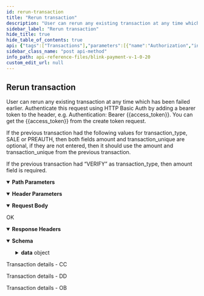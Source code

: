 ```yaml
---
id: rerun-transaction
title: "Rerun transaction"
description: "User can rerun any existing transaction at any time which has been failed earlier. Authenticate this request using HTTP Basic Auth by adding a bearer token to the header, e.g. Authentication: Bearer {{access_token}}. You can get the {{access_token}} from the create token request."
sidebar_label: "Rerun transaction"
hide_title: true
hide_table_of_contents: true
api: {"tags":["Transactions"],"parameters":[{"name":"Authorization","in":"header","schema":{"type":"string"},"example":"Bearer eyJ0eXAiOiJKV1QiLCJhbG...","description":"Bearer {{access_token}}","required":true},{"name":"transaction_id","in":"path","description":"The transaction ID","schema":{"type":"string"},"required":true},{"schema":{"type":"string"},"in":"header","name":"Content-Type","description":"application/json","required":true}],"responses":{"200":{"description":"OK","headers":{},"content":{"application/json":{"schema":{"type":"object","properties":{"data":{"type":"object","properties":{"transaction_id":{"type":"string"},"status":{"type":"string"},"message":{"type":"string"},"amount":{"type":"number"},"currency":{"type":"string"},"payment_source":{"type":"string"},"customer_name":{"type":"string"},"customer_email":{"type":"string"},"merchant_data":{"type":"object"}}}},"x-examples":{"Example 1":{"data":{"transaction_id":"BL-0023C7F155","status":"Pending Submission","message":"Pending Submission","amount":1.1,"currency":"GBP","payment_source":"Direct Debit","customer_name":"Test User","customer_email":"testuser77888@yopmail.com","merchant_data":{"order_id":1234567}}}}},"examples":{"Example":{"summary":"Transaction details - CC","value":{"data":{"transaction_id":"BL-54URV6DLR5","status":"Captured","message":"Payment Successful","amount":1.1,"currency":"GBP","payment_source":"Visa Credit Card","customer_name":"Miss Olivia Treutel","customer_email":"Fausto0@gmail.com","merchant_data":{"order_id":"12345678"}}}},"Example 2":{"summary":"Transaction details - DD","value":{"data":{"transaction_id":"BL-0056F27B6A","status":"Pending Submission","message":"Pending Submission","amount":1.1,"currency":"GBP","payment_source":"Direct Debit","customer_name":"Jermaine Ernser","customer_email":"Devan.Price40@yahoo.com","merchant_data":{"order_id":"dd-12345678"}}}},"Example 3":{"summary":"Transaction details - OB","value":{"data":{"transaction_id":"BL-00C902BB94","status":"Success","message":"Success","amount":1.1,"currency":"GBP","payment_source":"Open Banking","customer_name":"Nettie Stehr","customer_email":"Hugh.McLaughlin@hotmail.com","merchant_data":{"order_id":"ob-12345678"}}}}}}}}},"x-stoplight":{"id":"6pj5ra2vg7p1b"},"requestBody":{"content":{"application/json":{"schema":{"type":"object","x-examples":{"Example 1":{"amount":1.01,"transaction_unique":"ref7ng8"}},"properties":{"amount":{"type":"number","description":"Transaction amount."},"transaction_unique":{"type":"string","description":"Transaction unique."}},"required":["amount","transaction_unique"]},"examples":{"Example 1":{"value":{"amount":0,"transaction_unique":"string"}}}}}},"description":"User can rerun any existing transaction at any time which has been failed earlier. Authenticate this request using HTTP Basic Auth by adding a bearer token to the header, e.g. Authentication: Bearer {{access_token}}. You can get the {{access_token}} from the create token request. \n\nIf the previous transaction had the following values for transaction_type, SALE or PREAUTH, then both fields amount and transaction_unique are optional, if they are not entered, then it should use the amount and transaction_unique from the previous transaction.\n\nIf the previous transaction  had “VERIFY” as transaction_type, then amount field is required.","operationId":"rerun-transaction","method":"post","path":"/api/pay/v1/transactions/{transaction_id}/reruns","servers":[{"url":"https://secure.blinkpayment.co.uk"},{"url":"https://gateway2.blinkpayment.co.uk"}],"security":[{"access_token":[]}],"securitySchemes":{"access_token":{"name":"Authorization","type":"apiKey","in":"header","description":"All requests apart from /api/pay/v1/tokens require an authorization header in the form of a bearer access_token. See the token endpoint documentation for further information."}},"jsonRequestBodyExample":{"amount":0,"transaction_unique":"string"},"info":{"title":"Blink Payment v1.0.20","description":"Blink Payment API Docs","version":"1.0.0","contact":{"name":"Blink Payment","email":"developers@blinkpayment.co.uk","url":"blinkpayment.co.uk"},"license":{"name":"MIT License","url":"https://opensource.org/licenses/MIT"}},"postman":{"name":"Rerun transaction","description":{"content":"User can rerun any existing transaction at any time which has been failed earlier. Authenticate this request using HTTP Basic Auth by adding a bearer token to the header, e.g. Authentication: Bearer {{access_token}}. You can get the {{access_token}} from the create token request. \n\nIf the previous transaction had the following values for transaction_type, SALE or PREAUTH, then both fields amount and transaction_unique are optional, if they are not entered, then it should use the amount and transaction_unique from the previous transaction.\n\nIf the previous transaction  had “VERIFY” as transaction_type, then amount field is required.","type":"text/plain"},"url":{"path":["api","pay","v1","transactions",":transaction_id","reruns"],"host":["{{baseUrl}}"],"query":[],"variable":[{"disabled":false,"description":{"content":"(Required) The transaction ID","type":"text/plain"},"type":"any","value":"","key":"transaction_id"}]},"header":[{"key":"Content-Type","value":"application/json"},{"key":"Accept","value":"application/json"}],"method":"POST","body":{"mode":"raw","raw":"\"\"","options":{"raw":{"language":"json"}}}}}
sidebar_class_name: "post api-method"
info_path: api-reference-files/blink-payment-v-1-0-20
custom_edit_url: null
---
```



## Rerun transaction



User can rerun any existing transaction at any time which has been failed earlier. Authenticate this request using HTTP Basic Auth by adding a bearer token to the header, e.g. Authentication: Bearer {{access_token}}. You can get the {{access_token}} from the create token request. 

If the previous transaction had the following values for transaction_type, SALE or PREAUTH, then both fields amount and transaction_unique are optional, if they are not entered, then it should use the amount and transaction_unique from the previous transaction.

If the previous transaction  had “VERIFY” as transaction_type, then amount field is required.

<details style={{"marginBottom":"1rem"}} data-collapsed={false} open={true}><summary style={{}}><strong>Path Parameters</strong></summary><div><ul><ParamsItem className={"paramsItem"} param={{"name":"transaction_id","in":"path","description":"The transaction ID","schema":{"type":"string"},"required":true}}></ParamsItem></ul></div></details><details style={{"marginBottom":"1rem"}} data-collapsed={false} open={true}><summary style={{}}><strong>Header Parameters</strong></summary><div><ul><ParamsItem className={"paramsItem"} param={{"name":"Authorization","in":"header","schema":{"type":"string"},"example":"Bearer eyJ0eXAiOiJKV1QiLCJhbG...","description":"Bearer {{access_token}}","required":true}}></ParamsItem><ParamsItem className={"paramsItem"} param={{"schema":{"type":"string"},"in":"header","name":"Content-Type","description":"application/json","required":true}}></ParamsItem></ul></div></details><MimeTabs><TabItem label={"application/json"} value={"application/json-schema"}><details style={{}} data-collapsed={false} open={true}><summary style={{"textAlign":"left"}}><strong>Request Body</strong></summary><div style={{"textAlign":"left","marginLeft":"1rem"}}></div><ul style={{"marginLeft":"1rem"}}><SchemaItem collapsible={false} name={"amount"} required={true} schemaName={"number"} qualifierMessage={undefined} schema={{"type":"number","description":"Transaction amount."}}></SchemaItem><SchemaItem collapsible={false} name={"transaction_unique"} required={true} schemaName={"string"} qualifierMessage={undefined} schema={{"type":"string","description":"Transaction unique."}}></SchemaItem></ul></details></TabItem></MimeTabs><div><ApiTabs><TabItem label={"200"} value={"200"}><div>

OK

</div><details style={{"textAlign":"left","marginBottom":"1rem"}} data-collaposed={true} open={false}><summary style={{}}><strong>Response Headers</strong></summary><ul style={{"marginLeft":"1rem"}}></ul></details><div><MimeTabs schemaType={"response"}><TabItem label={"application/json"} value={"application/json"}><SchemaTabs><TabItem label={"Schema"} value={"Schema"}><details style={{}} data-collapsed={false} open={true}><summary style={{"textAlign":"left"}}><strong>Schema</strong></summary><div style={{"textAlign":"left","marginLeft":"1rem"}}></div><ul style={{"marginLeft":"1rem"}}><SchemaItem collapsible={true} className={"schemaItem"}><details style={{}}><summary style={{}}><strong>data</strong><span style={{"opacity":"0.6"}}> object</span></summary><div style={{"marginLeft":"1rem"}}><SchemaItem collapsible={false} name={"transaction_id"} required={false} schemaName={"string"} qualifierMessage={undefined} schema={{"type":"string"}}></SchemaItem><SchemaItem collapsible={false} name={"status"} required={false} schemaName={"string"} qualifierMessage={undefined} schema={{"type":"string"}}></SchemaItem><SchemaItem collapsible={false} name={"message"} required={false} schemaName={"string"} qualifierMessage={undefined} schema={{"type":"string"}}></SchemaItem><SchemaItem collapsible={false} name={"amount"} required={false} schemaName={"number"} qualifierMessage={undefined} schema={{"type":"number"}}></SchemaItem><SchemaItem collapsible={false} name={"currency"} required={false} schemaName={"string"} qualifierMessage={undefined} schema={{"type":"string"}}></SchemaItem><SchemaItem collapsible={false} name={"payment_source"} required={false} schemaName={"string"} qualifierMessage={undefined} schema={{"type":"string"}}></SchemaItem><SchemaItem collapsible={false} name={"customer_name"} required={false} schemaName={"string"} qualifierMessage={undefined} schema={{"type":"string"}}></SchemaItem><SchemaItem collapsible={false} name={"customer_email"} required={false} schemaName={"string"} qualifierMessage={undefined} schema={{"type":"string"}}></SchemaItem><SchemaItem collapsible={false} name={"merchant_data"} required={false} schemaName={"object"} qualifierMessage={undefined} schema={{"type":"object"}}></SchemaItem></div></details></SchemaItem></ul></details></TabItem><TabItem label={"Example (from schema)"} value={"Example (from schema)"}><ResponseSamples responseExample={"{\n  \"data\": {\n    \"transaction_id\": \"string\",\n    \"status\": \"string\",\n    \"message\": \"string\",\n    \"amount\": 0,\n    \"currency\": \"string\",\n    \"payment_source\": \"string\",\n    \"customer_name\": \"string\",\n    \"customer_email\": \"string\",\n    \"merchant_data\": {}\n  }\n}"} language={"json"}></ResponseSamples></TabItem><TabItem label={"Example"} value={"Example"}><p> Transaction details - CC</p><ResponseSamples responseExample={"{\n  \"data\": {\n    \"transaction_id\": \"BL-54URV6DLR5\",\n    \"status\": \"Captured\",\n    \"message\": \"Payment Successful\",\n    \"amount\": 1.1,\n    \"currency\": \"GBP\",\n    \"payment_source\": \"Visa Credit Card\",\n    \"customer_name\": \"Miss Olivia Treutel\",\n    \"customer_email\": \"Fausto0@gmail.com\",\n    \"merchant_data\": {\n      \"order_id\": \"12345678\"\n    }\n  }\n}"} language={"json"}></ResponseSamples></TabItem><TabItem label={"Example 2"} value={"Example 2"}><p> Transaction details - DD</p><ResponseSamples responseExample={"{\n  \"data\": {\n    \"transaction_id\": \"BL-0056F27B6A\",\n    \"status\": \"Pending Submission\",\n    \"message\": \"Pending Submission\",\n    \"amount\": 1.1,\n    \"currency\": \"GBP\",\n    \"payment_source\": \"Direct Debit\",\n    \"customer_name\": \"Jermaine Ernser\",\n    \"customer_email\": \"Devan.Price40@yahoo.com\",\n    \"merchant_data\": {\n      \"order_id\": \"dd-12345678\"\n    }\n  }\n}"} language={"json"}></ResponseSamples></TabItem><TabItem label={"Example 3"} value={"Example 3"}><p> Transaction details - OB</p><ResponseSamples responseExample={"{\n  \"data\": {\n    \"transaction_id\": \"BL-00C902BB94\",\n    \"status\": \"Success\",\n    \"message\": \"Success\",\n    \"amount\": 1.1,\n    \"currency\": \"GBP\",\n    \"payment_source\": \"Open Banking\",\n    \"customer_name\": \"Nettie Stehr\",\n    \"customer_email\": \"Hugh.McLaughlin@hotmail.com\",\n    \"merchant_data\": {\n      \"order_id\": \"ob-12345678\"\n    }\n  }\n}"} language={"json"}></ResponseSamples></TabItem></SchemaTabs></TabItem></MimeTabs></div></TabItem></ApiTabs></div>
      